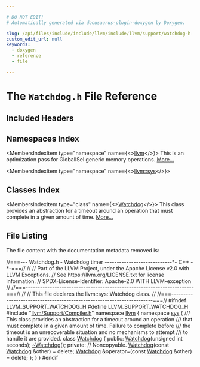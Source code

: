 ```yaml
---

# DO NOT EDIT!
# Automatically generated via docusaurus-plugin-doxygen by Doxygen.

slug: /api/files/include/include/llvm/include/llvm/support/watchdog-h
custom_edit_url: null
keywords:
  - doxygen
  - reference
  - file

---
```





# The `Watchdog.h` File Reference

<DoxygenPage pluginConfig={pluginConfig}>



## Included Headers

<IncludesList>
<IncludesListItem
  filePath="llvm/Support/Compiler.h"
  permalink="/docs/api/files/include/include/llvm/include/llvm/support/compiler-h"
  isLocal="true" />
</IncludesList>

## Namespaces Index

<MembersIndex>

<MembersIndexItem
  type="namespace"
  name={<><a href="/docs/api/namespaces/llvm">llvm</a></>}>
This is an optimization pass for GlobalISel generic memory operations. <a href="/docs/api/namespaces/llvm/#details">More...</a>
</MembersIndexItem>

<MembersIndexItem
  type="namespace"
  name={<><a href="/docs/api/namespaces/llvm/sys">llvm::sys</a></>}>
</MembersIndexItem>

</MembersIndex>

## Classes Index

<MembersIndex>

<MembersIndexItem
  type="class"
  name={<><a href="/docs/api/classes/llvm/sys/watchdog">Watchdog</a></>}>
This class provides an abstraction for a timeout around an operation that must complete in a given amount of time. <a href="/docs/api/classes/llvm/sys/watchdog/#details">More...</a>
</MembersIndexItem>

</MembersIndex>


## File Listing

The file content with the documentation metadata removed is:

<ProgramListing>

<Link id="l00001" /><CodeLine lineNumber="1"><Highlight kind="comment">//===--- Watchdog.h - Watchdog timer ----------------------------&#42;- C++ -&#42;-===//</Highlight><Highlight kind="normal"></Highlight></CodeLine>
<Link id="l00002" /><CodeLine lineNumber="2"><Highlight kind="normal"></Highlight><Highlight kind="comment">//</Highlight><Highlight kind="normal"></Highlight></CodeLine>
<Link id="l00003" /><CodeLine lineNumber="3"><Highlight kind="normal"></Highlight><Highlight kind="comment">// Part of the LLVM Project, under the Apache License v2.0 with LLVM Exceptions.</Highlight><Highlight kind="normal"></Highlight></CodeLine>
<Link id="l00004" /><CodeLine lineNumber="4"><Highlight kind="normal"></Highlight><Highlight kind="comment">// See https://llvm.org/LICENSE.txt for license information.</Highlight><Highlight kind="normal"></Highlight></CodeLine>
<Link id="l00005" /><CodeLine lineNumber="5"><Highlight kind="normal"></Highlight><Highlight kind="comment">// SPDX-License-Identifier: Apache-2.0 WITH LLVM-exception</Highlight><Highlight kind="normal"></Highlight></CodeLine>
<Link id="l00006" /><CodeLine lineNumber="6"><Highlight kind="normal"></Highlight><Highlight kind="comment">//</Highlight><Highlight kind="normal"></Highlight></CodeLine>
<Link id="l00007" /><CodeLine lineNumber="7"><Highlight kind="normal"></Highlight><Highlight kind="comment">//===----------------------------------------------------------------------===//</Highlight><Highlight kind="normal"></Highlight></CodeLine>
<Link id="l00008" /><CodeLine lineNumber="8"><Highlight kind="normal"></Highlight><Highlight kind="comment">//</Highlight><Highlight kind="normal"></Highlight></CodeLine>
<Link id="l00009" /><CodeLine lineNumber="9"><Highlight kind="normal"></Highlight><Highlight kind="comment">//  This file declares the llvm::sys::Watchdog class.</Highlight><Highlight kind="normal"></Highlight></CodeLine>
<Link id="l00010" /><CodeLine lineNumber="10"><Highlight kind="normal"></Highlight><Highlight kind="comment">//</Highlight><Highlight kind="normal"></Highlight></CodeLine>
<Link id="l00011" /><CodeLine lineNumber="11"><Highlight kind="normal"></Highlight><Highlight kind="comment">//===----------------------------------------------------------------------===//</Highlight><Highlight kind="normal"></Highlight></CodeLine>
<Link id="l00012" /><CodeLine lineNumber="12"><Highlight kind="normal"></Highlight></CodeLine>
<Link id="l00013" /><CodeLine lineNumber="13"><Highlight kind="normal"></Highlight><Highlight kind="preprocessor">#ifndef LLVM&#95;SUPPORT&#95;WATCHDOG&#95;H</Highlight><Highlight kind="normal"></Highlight></CodeLine>
<Link id="l00014" /><CodeLine lineNumber="14"><Highlight kind="normal"></Highlight><Highlight kind="preprocessor">#define LLVM&#95;SUPPORT&#95;WATCHDOG&#95;H</Highlight><Highlight kind="normal"></Highlight></CodeLine>
<Link id="l00015" /><CodeLine lineNumber="15"><Highlight kind="normal"></Highlight></CodeLine>
<Link id="l00016" /><CodeLine lineNumber="16"><Highlight kind="normal"></Highlight><Highlight kind="preprocessor">#include &quot;<a href="/docs/api/files/include/include/llvm/include/llvm/support/compiler-h">llvm/Support/Compiler.h</a>&quot;</Highlight><Highlight kind="normal"></Highlight></CodeLine>
<Link id="l00017" /><CodeLine lineNumber="17"><Highlight kind="normal"></Highlight></CodeLine>
<Link id="l00018" /><CodeLine lineNumber="18"><Highlight kind="normal"></Highlight><Highlight kind="keyword">namespace </Highlight><Highlight kind="normal"><a href="/docs/api/namespaces/llvm">llvm</a> &#123;</Highlight></CodeLine>
<Link id="l00019" /><CodeLine lineNumber="19"><Highlight kind="normal">  </Highlight><Highlight kind="keyword">namespace </Highlight><Highlight kind="normal"><a href="/docs/api/namespaces/llvm/sys">sys</a> &#123;</Highlight></CodeLine>
<Link id="l00020" /><CodeLine lineNumber="20"><Highlight kind="normal"></Highlight><Highlight kind="comment"></Highlight></CodeLine>
<Link id="l00021" /><CodeLine lineNumber="21"><Highlight kind="comment">    /// This class provides an abstraction for a timeout around an operation</Highlight></CodeLine>
<Link id="l00022" /><CodeLine lineNumber="22"><Highlight kind="comment">    /// that must complete in a given amount of time. Failure to complete before</Highlight></CodeLine>
<Link id="l00023" /><CodeLine lineNumber="23"><Highlight kind="comment">    /// the timeout is an unrecoverable situation and no mechanisms to attempt</Highlight></CodeLine>
<Link id="l00024" /><CodeLine lineNumber="24"><Highlight kind="comment">    /// to handle it are provided.</Highlight><Highlight kind="normal"></Highlight></CodeLine>
<Link id="l00025" /><CodeLine lineNumber="25" lineLink="/docs/api/classes/llvm/sys/watchdog"><Highlight kind="normal">    </Highlight><Highlight kind="keyword">class </Highlight><Highlight kind="normal"><a href="/docs/api/classes/llvm/sys/watchdog/#ac926c18d34b4d0b863dd0035cd8fd1ac">Watchdog</a> &#123;</Highlight></CodeLine>
<Link id="l00026" /><CodeLine lineNumber="26"><Highlight kind="normal">    </Highlight><Highlight kind="keyword">public</Highlight><Highlight kind="normal">:</Highlight></CodeLine>
<Link id="l00027" /><CodeLine lineNumber="27" lineLink="/docs/api/classes/llvm/sys/watchdog/#ac926c18d34b4d0b863dd0035cd8fd1ac"><Highlight kind="normal">      <a href="/docs/api/classes/llvm/sys/watchdog/#ac926c18d34b4d0b863dd0035cd8fd1ac">Watchdog</a>(</Highlight><Highlight kind="keywordtype">unsigned</Highlight><Highlight kind="normal"> </Highlight><Highlight kind="keywordtype">int</Highlight><Highlight kind="normal"> seconds);</Highlight></CodeLine>
<Link id="l00028" /><CodeLine lineNumber="28" lineLink="/docs/api/classes/llvm/sys/watchdog/#a1aa9a8e897e1e2dd15d7a89333438ef9"><Highlight kind="normal">      <a href="/docs/api/classes/llvm/sys/watchdog/#a1aa9a8e897e1e2dd15d7a89333438ef9">~Watchdog</a>();</Highlight></CodeLine>
<Link id="l00029" /><CodeLine lineNumber="29"><Highlight kind="normal">    </Highlight><Highlight kind="keyword">private</Highlight><Highlight kind="normal">:</Highlight></CodeLine>
<Link id="l00030" /><CodeLine lineNumber="30"><Highlight kind="normal">      </Highlight><Highlight kind="comment">// Noncopyable.</Highlight><Highlight kind="normal"></Highlight></CodeLine>
<Link id="l00031" /><CodeLine lineNumber="31"><Highlight kind="normal">      <a href="/docs/api/classes/llvm/sys/watchdog/#ac926c18d34b4d0b863dd0035cd8fd1ac">Watchdog</a>(</Highlight><Highlight kind="keyword">const</Highlight><Highlight kind="normal"> <a href="/docs/api/classes/llvm/sys/watchdog/#ac926c18d34b4d0b863dd0035cd8fd1ac">Watchdog</a> &amp;other) = </Highlight><Highlight kind="keyword">delete</Highlight><Highlight kind="normal">;</Highlight></CodeLine>
<Link id="l00032" /><CodeLine lineNumber="32"><Highlight kind="normal">      <a href="/docs/api/classes/llvm/sys/watchdog/#ac926c18d34b4d0b863dd0035cd8fd1ac">Watchdog</a> &amp;operator=(</Highlight><Highlight kind="keyword">const</Highlight><Highlight kind="normal"> <a href="/docs/api/classes/llvm/sys/watchdog/#ac926c18d34b4d0b863dd0035cd8fd1ac">Watchdog</a> &amp;other) = </Highlight><Highlight kind="keyword">delete</Highlight><Highlight kind="normal">;</Highlight></CodeLine>
<Link id="l00033" /><CodeLine lineNumber="33"><Highlight kind="normal">    &#125;;</Highlight></CodeLine>
<Link id="l00034" /><CodeLine lineNumber="34"><Highlight kind="normal">  &#125;</Highlight></CodeLine>
<Link id="l00035" /><CodeLine lineNumber="35"><Highlight kind="normal">&#125;</Highlight></CodeLine>
<Link id="l00036" /><CodeLine lineNumber="36"><Highlight kind="normal"></Highlight></CodeLine>
<Link id="l00037" /><CodeLine lineNumber="37"><Highlight kind="normal"></Highlight><Highlight kind="preprocessor">#endif</Highlight></CodeLine>

</ProgramListing>


</DoxygenPage>
